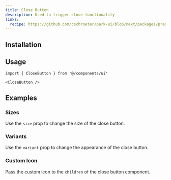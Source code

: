 ```yaml
---
title: Close Button
description: Used to trigger close functionality
links:
  recipe: https://github.com/cschroeter/park-ui/blob/next/packages/preset/src/recipes/button.ts
---
```


<ComponentExample name="basic" />

## Installation

<InstallationGuide />

## Usage

```tsx
import { CloseButton } from '@/components/ui'
```

```tsx
<CloseButton />
```

## Examples

### Sizes

Use the `size` prop to change the size of the close button.

<ComponentExample name="sizes" />

### Variants

Use the `variant` prop to change the appearance of the close button.

<ComponentExample name="variants" />

### Custom Icon

Pass the custom icon to the `children` of the close button component.

<ComponentExample name="custom-icon" />
